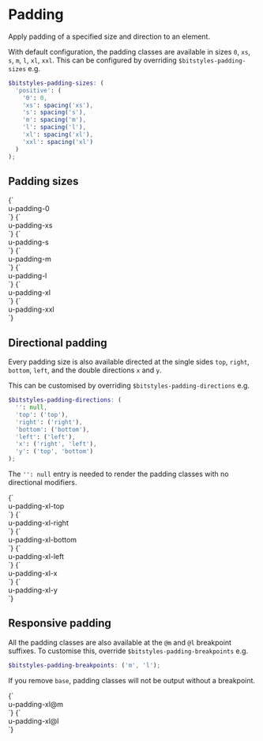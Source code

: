 
<Meta title="Utilities/padding" />

# Padding

Apply padding of a specified size and direction to an element.

With default configuration, the padding classes are available in sizes `0`, `xs`, `s`, `m`, `l`, `xl`, `xxl`. This can be configured by overriding `$bitstyles-padding-sizes` e.g.

```scss
$bitstyles-padding-sizes: (
  'positive': (
    '0': 0,
    'xs': spacing('xs'),
    's': spacing('s'),
    'm': spacing('m'),
    'l': spacing('l'),
    'xl': spacing('xl'),
    'xxl': spacing('xl')
  )
);
```

## Padding sizes

<Canvas>
  <Story name="padding-0">
    {`
      <div class="u-bg--brand-2 u-padding-m">
        <div class="u-bg--background u-padding-0">u-padding-0</div>
      </div>
    `}
  </Story>
  <Story name="padding-xs">
    {`
      <div class="u-bg--brand-2 u-padding-m">
        <div class="u-bg--background u-padding-xs">u-padding-xs</div>
      </div>
    `}
  </Story>
  <Story name="padding-s">
    {`
      <div class="u-bg--brand-2 u-padding-m">
        <div class="u-bg--background u-padding-s">u-padding-s</div>
      </div>
    `}
  </Story>
  <Story name="padding-m">
    {`
      <div class="u-bg--brand-2 u-padding-m">
        <div class="u-bg--background u-padding-m">u-padding-m</div>
      </div>
    `}
  </Story>
  <Story name="padding-l">
    {`
      <div class="u-bg--brand-2 u-padding-m">
        <div class="u-bg--background u-padding-l">u-padding-l</div>
      </div>
    `}
  </Story>
  <Story name="padding-xl">
    {`
      <div class="u-bg--brand-2 u-padding-m">
        <div class="u-bg--background u-padding-xl">u-padding-xl</div>
      </div>
    `}
  </Story>
  <Story name="padding-xxl">
    {`
      <div class="u-bg--brand-2 u-padding-m">
        <div class="u-bg--background u-padding-xxl">u-padding-xxl</div>
      </div>
    `}
  </Story>
</Canvas>

## Directional padding

Every padding size is also available directed at the single sides `top`, `right`, `bottom`, `left`, and the double directions `x` and `y`.

This can be customised by overriding `$bitstyles-padding-directions` e.g.

```scss
$bitstyles-padding-directions: (
  '': null,
  'top': ('top'),
  'right': ('right'),
  'bottom': ('bottom'),
  'left': ('left'),
  'x': ('right', 'left'),
  'y': ('top', 'bottom')
);
```

The `'': null` entry is needed to render the padding classes with no directional modifiers.

<Canvas>
  <Story id="utilities-padding--padding-xl" />
  <Story name="padding-xl-top">
    {`
      <div class="u-bg--brand-2 u-padding-m">
        <div class="u-bg--background u-padding-xl-top">u-padding-xl-top</div>
      </div>
    `}
  </Story>
  <Story name="padding-xl-right">
    {`
      <div class="u-bg--brand-2 u-padding-m">
        <div class="u-bg--background u-padding-xl-right">u-padding-xl-right</div>
      </div>
    `}
  </Story>
  <Story name="padding-xl-bottom">
    {`
      <div class="u-bg--brand-2 u-padding-m">
        <div class="u-bg--background u-padding-xl-bottom">u-padding-xl-bottom</div>
      </div>
    `}
  </Story>
  <Story name="padding-xl-left">
    {`
      <div class="u-bg--brand-2 u-padding-m">
        <div class="u-bg--background u-padding-xl-left">u-padding-xl-left</div>
      </div>
    `}
  </Story>
  <Story name="padding-xl-x">
    {`
      <div class="u-bg--brand-2 u-padding-m">
        <div class="u-bg--background u-padding-xl-x">u-padding-xl-x</div>
      </div>
    `}
  </Story>
  <Story name="padding-xl-y">
    {`
      <div class="u-bg--brand-2 u-padding-m">
        <div class="u-bg--background u-padding-xl-y">u-padding-xl-y</div>
      </div>
    `}
  </Story>
</Canvas>

## Responsive padding

All the padding classes are also available at the `@m` and `@l` breakpoint suffixes. To customise this, override `$bitstyles-padding-breakpoints` e.g.

```scss
$bitstyles-padding-breakpoints: ('m', 'l');
```

If you remove `base`, padding classes will not be output without a breakpoint.

<Canvas>
  <Story name="padding-xl@m">
    {`
      <div class="u-bg--brand-2 u-padding-m">
        <div class="u-bg--background u-padding-xl@m">u-padding-xl@m</div>
      </div>
    `}
  </Story>
  <Story name="padding-xl@l">
    {`
      <div class="u-bg--brand-2 u-padding-m">
        <div class="u-bg--background u-padding-xl@l">u-padding-xl@l</div>
      </div>
    `}
  </Story>
</Canvas>
